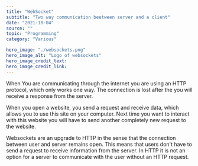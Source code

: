 ---
title: "WebSocket"
subtitle: "Two way communication beetween server and a client"
date: "2021-10-04"
source: ""
topic: "Programming"
category: "Various"

hero_image: "./websockets.png"
hero_image_alt: "Logo of websockets"
hero_image_credit_text: 
hero_image_credit_link: 
---

When You are communicating through the internet you are using
an HTTP protocol, which only works one way. The connection 
is lost after the you will receive a response from the server.

When you open a website, you send a request and receive data, 
which allows you to use this site on your computer. Next time you want
 to interact with this website you will have to send another
completely new request to the website.

Websockets are an upgrade to HTTP in the sense that the connection between user and server remains open. 
This means that users don't have to send a request to receive information from the server. In
HTTP it is not an option for a server to communicate with the user 
without an HTTP request.

